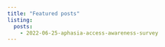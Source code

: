 ```yaml
---
title: "Featured posts"
listing:
  posts:
    - 2022-06-25-aphasia-access-awareness-survey
---
```





